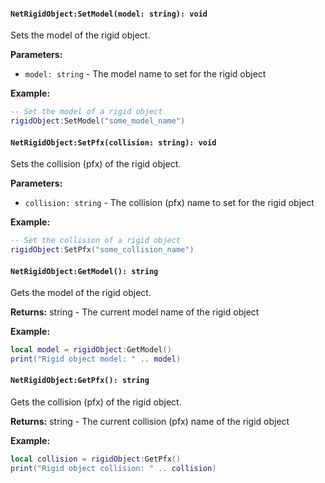 
<NetObjectBase />

#### `NetRigidObject:SetModel(model: string): void`

Sets the model of the rigid object.

**Parameters:**
- `model: string` - The model name to set for the rigid object

**Example:**
```lua
-- Set the model of a rigid object
rigidObject:SetModel("some_model_name")
```

#### `NetRigidObject:SetPfx(collision: string): void`

Sets the collision (pfx) of the rigid object.

**Parameters:**
- `collision: string` - The collision (pfx) name to set for the rigid object

**Example:**
```lua
-- Set the collision of a rigid object
rigidObject:SetPfx("some_collision_name")
```

#### `NetRigidObject:GetModel(): string`

Gets the model of the rigid object.

**Returns:** string - The current model name of the rigid object

**Example:**
```lua
local model = rigidObject:GetModel()
print("Rigid object model: " .. model)
```

#### `NetRigidObject:GetPfx(): string`

Gets the collision (pfx) of the rigid object.

**Returns:** string - The current collision (pfx) name of the rigid object

**Example:**
```lua
local collision = rigidObject:GetPfx()
print("Rigid object collision: " .. collision)
```